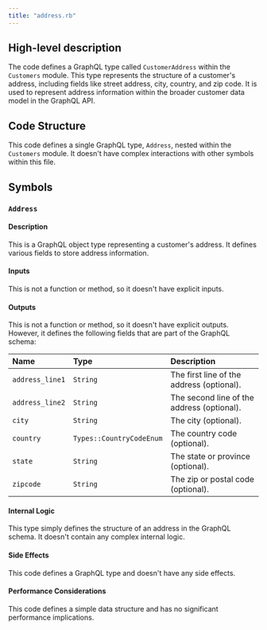 ```yaml
---
title: "address.rb"
---
```


## High-level description
The code defines a GraphQL type called `CustomerAddress` within the `Customers` module. This type represents the structure of a customer's address, including fields like street address, city, country, and zip code. It is used to represent address information within the broader customer data model in the GraphQL API.

## Code Structure
This code defines a single GraphQL type, `Address`, nested within the `Customers` module. It doesn't have complex interactions with other symbols within this file.

## Symbols
### `Address`
#### Description
This is a GraphQL object type representing a customer's address. It defines various fields to store address information.

#### Inputs
This is not a function or method, so it doesn't have explicit inputs.

#### Outputs
This is not a function or method, so it doesn't have explicit outputs. However, it defines the following fields that are part of the GraphQL schema:

| Name | Type | Description |
|:-----|:-----|:------------|
| `address_line1` | `String` | The first line of the address (optional). |
| `address_line2` | `String` | The second line of the address (optional). |
| `city` | `String` | The city (optional). |
| `country` | `Types::CountryCodeEnum` | The country code (optional). |
| `state` | `String` | The state or province (optional). |
| `zipcode` | `String` | The zip or postal code (optional). |

#### Internal Logic
This type simply defines the structure of an address in the GraphQL schema. It doesn't contain any complex internal logic.

#### Side Effects
This code defines a GraphQL type and doesn't have any side effects.

#### Performance Considerations
This code defines a simple data structure and has no significant performance implications.
